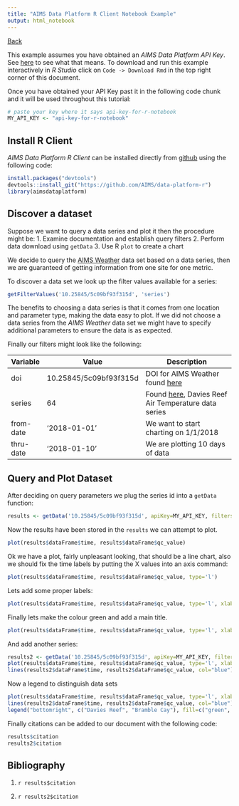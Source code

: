 ```yaml
---
title: "AIMS Data Platform R Client Notebook Example"
output: html_notebook
---
```


[Back](index)

This example assumes you have obtained an *AIMS Data Platform API Key*.  See [here](index#usage-of-aims-dataplatform-api-key) to see what that means.  To download and run this example interactively in *R Studio* click on `Code -> Download Rmd` in the top right corner of this document.

Once you have obtained your API Key past it in the following code chunk and it will be used throughout this tutorial:

```r
# paste your key where it says api-key-for-r-notebook
MY_API_KEY <- "api-key-for-r-notebook"

```

Install R Client
----------------

*AIMS Data Platform R Client* can be installed directly from [github](https://github.com/aims/data-platform-r) using the following code:

```r
install.packages("devtools")
devtools::install_git("https://github.com/AIMS/data-platform-r")
library(aimsdataplatform)

```

Discover a dataset
------------------

Suppose we want to query a data series and plot it then the procedure might be:
1. Examine documentation and establish query filters
2. Perform data download using `getData`
3. Use R `plot` to create a chart

We decide to query the [AIMS Weather](https://aims.github.io/data-platform/weather) data set based on a data series, then we are guaranteed of getting information from one site for one metric.

To discover a data set we look up the filter values available for a series:


```r
getFilterValues('10.25845/5c09bf93f315d', 'series')
```

The benefits to choosing a data series is that it comes from one location and parameter type, making the data easy to plot.  If we did not choose a data series from the *AIMS Weather* data set we might have to specify additional parameters to ensure the data is as expected.

Finally our filters might look like the following:

Variable  | Value                  | Description
----------|------------------------|-------------------------------------------------------
doi       | 10.25845/5c09bf93f315d | DOI for AIMS Weather found [here](https://aims.github.io/data-platform)
series    | 64                     | Found [here](https://aims.github.io/data-platform/weather/series), Davies Reef Air Temperature data series
from-date | '2018-01-01'           | We want to start charting on 1/1/2018
thru-date | '2018-01-10'           | We are plotting 10 days of data


Query and Plot Dataset
----------------------

After deciding on query parameters we plug the series id into a `getData` function:

```r
results <- getData('10.25845/5c09bf93f315d', apiKey=MY_API_KEY, filters=list('series'=64, 'from-date'='2018-01-01', 'thru-date'='2018-01-10'))

```

Now the results have been stored in the `results` we can attempt to plot.

```r
plot(results$dataFrame$time, results$dataFrame$qc_value)

```

Ok we have a plot, fairly unpleasant looking, that should be a line chart, also we should fix the time labels by putting the X values into an axis command:

```r
plot(results$dataFrame$time, results$dataFrame$qc_value, type='l')

```

Lets add some proper labels:

```r
plot(results$dataFrame$time, results$dataFrame$qc_value, type='l', xlab="Time", ylab="Air Temperature")

```

Finally lets make the colour green and add a main title.

```r
plot(results$dataFrame$time, results$dataFrame$qc_value, type='l', xlab="Time", ylab="Air Temperature", main="Davies Reef Platform Air Temperature in 2018", col='green')

```

And add another series:

```r
results2 <- getData('10.25845/5c09bf93f315d', apiKey=MY_API_KEY, filters=list('series'=87929, 'from-date'='2018-01-01', 'thru-date'='2018-01-10'))
plot(results$dataFrame$time, results$dataFrame$qc_value, type='l', xlab="January 2018", ylab="Air Temperature", main="Air Temperature at AIMS Weather Stations in 2018", col='green')
lines(results2$dataFrame$time, results2$dataFrame$qc_value, col="blue")

```

Now a legend to distinguish data sets

```r
plot(results$dataFrame$time, results$dataFrame$qc_value, type='l', xlab="Time", ylab="Air Temperature", main="Air Temperature at AIMS Weather Stations in 2018", col='green')
lines(results2$dataFrame$time, results2$dataFrame$qc_value, col="blue")
legend("bottomright", c("Davies Reef", "Bramble Cay"), fill=c("green", "blue"))

```

Finally citations can be added to our document with the following code:

```r
results$citation
results2$citation

```

Bibliography
------------

1. `r results$citation`

2. `r results2$citation`

